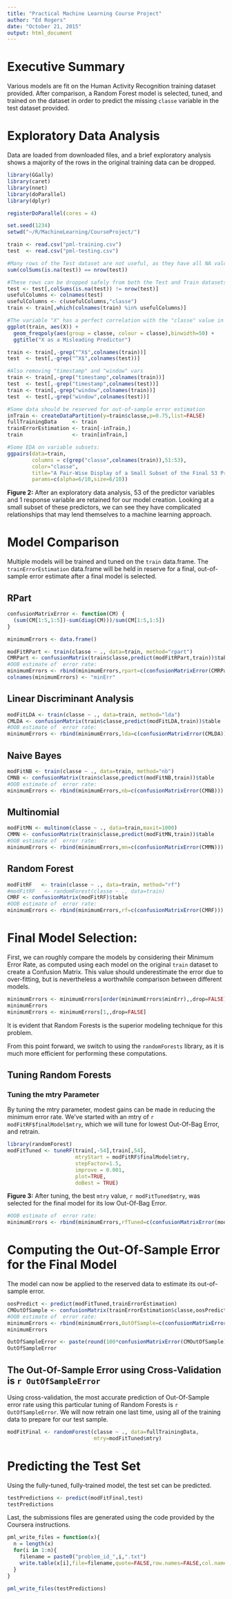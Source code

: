 ```yaml
---
title: "Practical Machine Learning Course Project"
author: "Ed Rogers"
date: "October 21, 2015"
output: html_document
---
```


# Executive Summary

Various models are fit on the Human Activity Recognition training dataset provided. After comparison, a Random Forest model is selected, tuned, and trained on the dataset in order to predict the missing `classe` variable in the test dataset provided. 

# Exploratory Data Analysis

Data are loaded from downloaded files, and a brief exploratory analysis shows a majority of the rows in the original training data can be dropped.

```r
library(GGally)
library(caret)
library(nnet)
library(doParallel)
library(dplyr)

registerDoParallel(cores = 4)

set.seed(1234)
setwd("~/R/MachineLearning/CourseProject/")

train <- read.csv("pml-training.csv")
test  <- read.csv("pml-testing.csv")

#Many rows of the Test dataset are not useful, as they have all NA values.
sum(colSums(is.na(test)) == nrow(test))

#These rows can be dropped safely from both the Test and Train datasets.
test <- test[,colSums(is.na(test)) != nrow(test)]
usefulColumns <- colnames(test)
usefulColumns <- c(usefulColumns,"classe")
train <- train[,which(colnames(train) %in% usefulColumns)]

#The variable "X" has a perfect correlation with the "classe" value in the training dataset. This could mislead our model, so we will exclude it from training.
ggplot(train, aes(X)) + 
  geom_freqpoly(aes(group = classe, colour = classe),binwidth=50) +
  ggtitle("X as a Misleading Predictor")

train <- train[,-grep("^X$",colnames(train))]
test  <- test[,-grep("^X$",colnames(test))]

#Also removing "timestamp" and "window" vars
train <- train[,-grep("timestamp",colnames(train))]
test  <- test[,-grep("timestamp",colnames(test))]
train <- train[,-grep("window",colnames(train))]
test  <- test[,-grep("window",colnames(test))]

#Some data should be reserved for out-of-sample error estimation
inTrain <- createDataPartition(y=train$classe,p=0.75,list=FALSE)
fullTrainingData     <- train
trainErrorEstimation <- train[-inTrain,]
train                <- train[inTrain,]

#Some EDA on variable subsets:
ggpairs(data=train,
        columns = c(grep("classe",colnames(train)),51:53),
        color="classe",
        title="A Pair-Wise Display of a Small Subset of the Final 53 Predictors",
        params=c(alpha=6/10,size=6/10))
```

**Figure 2:**  After an exploratory data analysis, 53 of the predictor variables and 1 response variable are retained for our model creation. Looking at a small subset of these predictors, we can see they have complicated relationships that may lend themselves to a machine learning approach.

# Model Comparison

Multiple models will be trained and tuned on the `train` data.frame. The `trainErrorEstimation` data.frame will be held in reserve for a final, out-of-sample error estimate after a final model is selected.

## RPart

```r
confusionMatrixError <- function(CM) { 
  (sum(CM[1:5,1:5])-sum(diag(CM)))/sum(CM[1:5,1:5])
}

minimumErrors <- data.frame()

modFitRPart <- train(classe ~ ., data=train, method="rpart")
CMRPart <- confusionMatrix(train$classe,predict(modFitRPart,train))$table
#OOB estimate of  error rate:
minimumErrors <- rbind(minimumErrors,rpart=c(confusionMatrixError(CMRPart)))
colnames(minimumErrors) <- "minErr"
```

## Linear Discriminant Analysis

```r
modFitLDA <- train(classe ~ ., data=train, method="lda")
CMLDA <- confusionMatrix(train$classe,predict(modFitLDA,train))$table
#OOB estimate of  error rate:
minimumErrors <- rbind(minimumErrors,lda=c(confusionMatrixError(CMLDA)))
```

## Naive Bayes

```r
modFitNB <- train(classe ~ ., data=train, method="nb")
CMNB <- confusionMatrix(train$classe,predict(modFitNB,train))$table
#OOB estimate of  error rate:
minimumErrors <- rbind(minimumErrors,nb=c(confusionMatrixError(CMNB)))
```

## Multinomial

```r
modFitMN <- multinom(classe ~ ., data=train,maxit=1000)
CMMN <- confusionMatrix(train$classe,predict(modFitMN,train))$table
#OOB estimate of  error rate:
minimumErrors <- rbind(minimumErrors,mn=c(confusionMatrixError(CMMN)))
```

## Random Forest

```r
modFitRF   <- train(classe ~ ., data=train, method="rf")
#modFitRF   <- randomForest(classe ~ ., data=train)
CMRF <- confusionMatrix(modFitRF)$table
#OOB estimate of  error rate:
minimumErrors <- rbind(minimumErrors,rf=c(confusionMatrixError(CMRF)))
```

# Final Model Selection: 

First, we can roughly compare the models by considering their Minimum Error Rate, as computed using each model on the original `train` dataset to create a Confusion Matrix. This value should underestimate the error due to over-fitting, but is nevertheless a worthwhile comparison between different models.

```r
minimumErrors <- minimumErrors[order(minimumErrors$minErr),,drop=FALSE]
minimumErrors
minimumErrors <- minimumErrors[1,,drop=FALSE]
```

It is evident that Random Forests is the superior modeling technique for this problem.

From this point forward, we switch to using the `randomForests` library, as it is much more efficient for performing these computations.

## Tuning Random Forests

### Tuning the mtry Parameter

By tuning the mtry parameter, modest gains can be made in reducing the minimum error rate. We've started with an mtry of `r modFitRF$finalModel$mtry`, which we will tune for lowest Out-Of-Bag Error, and retrain.

```r
library(randomForest)
modFitTuned <- tuneRF(train[,-54],train[,54],
                      mtryStart = modFitRF$finalModel$mtry, 
                      stepFactor=1.5,
                      improve = 0.001,
                      plot=TRUE,
                      doBest = TRUE)
```

**Figure 3:** After tuning, the best `mtry` value, `r modFitTuned$mtry`, was selected for the final model for its low Out-Of-Bag Error.

```r
#OOB estimate of  error rate:
minimumErrors <- rbind(minimumErrors,rfTuned=c(confusionMatrixError(modFitTuned$confusion)))
```

# Computing the Out-Of-Sample Error for the Final Model

The model can now be applied to the reserved data to estimate its out-of-sample error.

```r
oosPredict <- predict(modFitTuned,trainErrorEstimation)
CMOutOfSample <- confusionMatrix(trainErrorEstimation$classe,oosPredict)$table
#OOB estimate of  error rate:
minimumErrors <- rbind(minimumErrors,OutOfSample=c(confusionMatrixError(CMOutOfSample)))
minimumErrors

OutOfSampleError <- paste(round(100*confusionMatrixError(CMOutOfSample),digits = 2),"%",sep="")
OutOfSampleError
```

## The Out-Of-Sample Error using Cross-Validation is `r OutOfSampleError`

Using cross-validation, the most accurate prediction of Out-Of-Sample error rate using this particular tuning of Random Forests is `r OutOfSampleError`. We will now retrain one last time, using all of the training data to prepare for our test sample.

```r
modFitFinal <- randomForest(classe ~ ., data=fullTrainingData,
                            mtry=modFitTuned$mtry)
```

# Predicting the Test Set

Using the fully-tuned, fully-trained model, the test set can be predicted.

```r
testPredictions <- predict(modFitFinal,test)
testPredictions
```

Last, the submissions files are generated using the code provided by the Coursera instructions.

```r
pml_write_files = function(x){
  n = length(x)
  for(i in 1:n){
    filename = paste0("problem_id_",i,".txt")
    write.table(x[i],file=filename,quote=FALSE,row.names=FALSE,col.names=FALSE)
  }
}

pml_write_files(testPredictions)
```